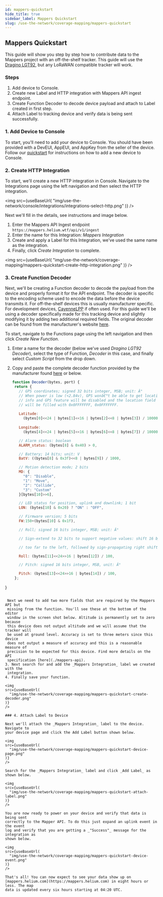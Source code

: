 ```yaml
---
id: mappers-quickstart
hide_title: true
sidebar_label: Mappers Quickstart
slug: /use-the-network/coverage-mapping/mappers-quickstart
---
```



## Mappers Quickstart

This guide will show you step by step how to contribute data to the Mappers
project with an off-the-shelf tracker. This guide will use the
[Dragino LGT92](https://www.dragino.com/products/lora/item/142-lgt-92.html), but
any LoRaWAN compatible tracker will work.

### Steps

1. Add device to Console.
2. Create new Label and HTTP integration with Mappers API ingest endpoint.
3. Create Function Decoder to decode device payload and attach to Label created
   in first step.
4. Attach Label to tracking device and verify data is being sent successfully.

### 1. Add Device to Console

To start, you'll need to add your device to Console. You should have been
provided with a DevEUI, AppEUI, and AppKey from the seller of the device.
Follow our [quickstart](/use-the-network/console/quickstart) for instructions on how to add a new device to
Console.

### 2. Create HTTP Integration

To start, we'll create a new HTTP integration in Console. Navigate to the
Integrations page using the left navigation and then select the HTTP
integration.

<img
  src={useBaseUrl(
    "img/use-the-network/console/integrations/integrations-select-http.png"
  )}
/>

Next we'll fill in the details, see instructions and image below.

1. Enter the Mappers API Ingest endpoint
   `https://mappers.helium.wtf/api/v1/ingest`
2. Enter the name for this Integration: _Mappers Integration_
3. Create and apply a Label for this Integration, we've used the same name as
   the integration.
4. Finally, click _Create Integration_ to complete.

<img
  src={useBaseUrl(
    "img/use-the-network/coverage-mapping/mappers-quickstart-create-http-integration.png"
  )}
/>

### 3. Create Function Decoder

Next, we'll be creating a Function decoder to decode the payload from the device
and properly format it for the API endpoint. The decoder is specific to the
encoding scheme used to encode the data before the device transmits it. For off-the-shelf 
devices this is usually manufacturer specific. For development devices,
[CayenneLPP](https://developers.mydevices.com/cayenne/docs/lora/#lora-cayenne-low-power-payload)
if often used. For this guide we'll be using a decoder specifically made for
this tracking device and slightly modifying it by adding two additional required
fields. The original decoder can be found from the manufacturer's website
[here](https://www.dragino.com/downloads/downloads/LGT_92/Decoder/LGT92-v1.5.0_decoder_20191129.txt).

To start, navigate to the Functions page using the left navigation and then
click _Create New Function_.

1. Enter a name for the decoder (below we've used _Dragino LGT92 Decoder_), select the 
   type of Function, _Decoder_ in this case, and finally select _Custom Script_
   from the drop down.
2. Copy and paste the complete decoder function provided by the manufacturer
   found
   [here](https://www.dragino.com/downloads/downloads/LGT_92/Decoder/LGT92-v1.5.0_decoder_20191129.txt) or below.

   ```javascript
   function Decoder(bytes, port) {
    return {
      // GPS coordinates; signed 32 bits integer, MSB; unit: Â°
      // When power is low (<2.84v), GPS wonâ€™t be able to get location
      // info and GPS feature will be disabled and the location field
      // will be filled with 0x0FFFFFFF, 0x0FFFFFFF. 
    
      Latitude: 
        (bytes[0]<<24 | bytes[1]<<16 | bytes[2]<<8 | bytes[3]) / 1000000,
      
      Longitude:
        (bytes[4]<<24 | bytes[5]<<16 | bytes[6]<<8 | bytes[7]) / 1000000,

      // Alarm status: boolean
      ALARM_status: (bytes[8] & 0x40) > 0,

      // Battery; 14 bits; unit: V
      BatV: ((bytes[8] & 0x3f)<<8 | bytes[9]) / 1000,

      // Motion detection mode; 2 bits
      MD: {
        "0": "Disable",
        "1": "Move",
        "2": "Collide",
        "3": "Custom"
      }[bytes[10]>>6],

      // LED status for position, uplink and downlink; 1 bit
      LON: (bytes[10] & 0x20) ? "ON" : "OFF",

      // Firmware version; 5 bits 
      FW:150+(bytes[10] & 0x1f),

      // Roll; signed 16 bits integer, MSB; unit: Â°

      // Sign-extend to 32 bits to support negative values: shift 16 bytes

      // too far to the left, followed by sign-propagating right shift

      Roll: (bytes[11]<<24>>16 | bytes[12]) / 100,

      // Pitch: signed 16 bits integer, MSB, unit: Â°

      Pitch: (bytes[13]<<24>>16 | bytes[14]) / 100,
    };
  }
  ```  
  
   Next we need to add two more fields that are required by the Mappers API but
   missing from the function. You'll see these at the bottom of the editor
   window in the screen shot below. Altitude is permanently set to zero because
   this device does not output altitude and we will assume that the tracker will
   be used at ground level. Accuracy is set to three meters since this device
   does not output a measure of accuracy and this is a reasonable measure of
   precision to be expected for this device. Find more details on the API
   specification [here](./mappers-api).
3. Next search for and add the _Mappers Integration_ label we created with the
   integration.
4. Finally save your function.

<img
  src={useBaseUrl(
    "img/use-the-network/coverage-mapping/mappers-quickstart-create-decoder.png"
  )}
/>

### 4. Attach Label to Device

Next we'll attach the _Mappers Integration_ label to the device. Navigate to
your device page and click the Add Label button shown below.

<img
  src={useBaseUrl(
    "img/use-the-network/coverage-mapping/mappers-quickstart-device-page.png"
  )}
/>

Search for the _Mappers Integration_ label and click _Add Label_ as shown below.

<img
  src={useBaseUrl(
    "img/use-the-network/coverage-mapping/mappers-quickstart-attach-label.png"
  )}
/>

You are now ready to power on your device and verify that data is being sent
correctly to the Mapper API. To do this just expand an uplink event in the event
log and verify that you are getting a _"Success"_ message for the integration as
shown below.

<img
  src={useBaseUrl(
    "img/use-the-network/coverage-mapping/mappers-quickstart-device-event.png"
  )}
/>

That's all! You can now expect to see your data show up on
[mappers.helium.com](https://mappers.helium.com) in eight hours or less. The map
data is updated every six hours starting at 04:20 UTC.
